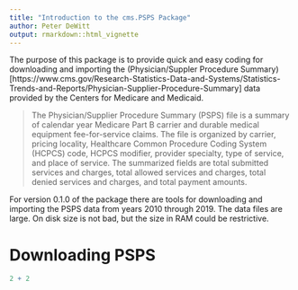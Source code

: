 ```yaml
---
title: "Introduction to the cms.PSPS Package"
author: Peter DeWitt
output: rmarkdown::html_vignette
---
```


The purpose of this package is to provide quick and easy coding for
downloading and importing the
(Physician/Suppler Procedure Summary)[https://www.cms.gov/Research-Statistics-Data-and-Systems/Statistics-Trends-and-Reports/Physician-Supplier-Procedure-Summary]
data provided by the Centers for Medicare and Medicaid.

>The Physician/Supplier Procedure Summary (PSPS) file is a summary of calendar year Medicare Part B carrier and durable medical equipment fee-for-service claims. The file is organized by carrier, pricing locality, Healthcare Common Procedure Coding System (HCPCS) code, HCPCS modifier, provider specialty, type of service, and place of service. The summarized fields are total submitted services and charges, total allowed services and charges, total denied services and charges, and total payment amounts.

For version 0.1.0 of the package there are tools for downloading and
importing the PSPS data from years 2010 through 2019.  The data files are
large.  On disk size is not bad, but the size in RAM could be restrictive.

# Downloading PSPS


```r
2 + 2
```

